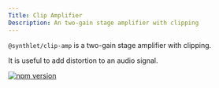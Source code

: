 ```yaml
---
Title: Clip Amplifier
Description: An two-gain stage amplifier with clipping
---
```


`@synthlet/clip-amp` is a two-gain stage amplifier with clipping.

It is useful to add distortion to an audio signal.

[![npm version](https://img.shields.io/npm/v/%40synthlet%2Fclip-amp)](https://www.npmjs.com/package/@synthlet/clip-amp)
